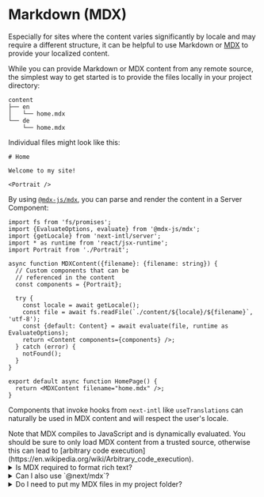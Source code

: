 
# Markdown (MDX)

Especially for sites where the content varies significantly by locale and may require a different structure, it can be helpful to use Markdown or [MDX](https://mdxjs.com) to provide your localized content.

While you can provide Markdown or MDX content from any remote source, the simplest way to get started is to provide the files locally in your project directory:

```
content
├── en
│   └── home.mdx
└── de
    └── home.mdx
```

Individual files might look like this:

```mdx filename="content/en/home.mdx"
# Home

Welcome to my site!

<Portrait />
```

By using [`@mdx-js/mdx`](https://www.npmjs.com/package/@mdx-js/mdx), you can parse and render the content in a Server Component:

```tsx filename="app/[locale]/about/page.tsx"
import fs from 'fs/promises';
import {EvaluateOptions, evaluate} from '@mdx-js/mdx';
import {getLocale} from 'next-intl/server';
import * as runtime from 'react/jsx-runtime';
import Portrait from './Portrait';

async function MDXContent({filename}: {filename: string}) {
  // Custom components that can be
  // referenced in the content
  const components = {Portrait};

  try {
    const locale = await getLocale();
    const file = await fs.readFile(`./content/${locale}/${filename}`, 'utf-8');
    const {default: Content} = await evaluate(file, runtime as EvaluateOptions);
    return <Content components={components} />;
  } catch (error) {
    notFound();
  }
}

export default async function HomePage() {
  return <MDXContent filename="home.mdx" />;
}
```

Components that invoke hooks from `next-intl` like `useTranslations` can naturally be used in MDX content and will respect the user's locale.

<Callout>
  Note that MDX compiles to JavaScript and is dynamically evaluated. You should
  be sure to only load MDX content from a trusted source, otherwise this can
  lead to [arbitrary code
  execution](https://en.wikipedia.org/wiki/Arbitrary_code_execution).
</Callout>

<Details id="rich-text">
<summary>Is MDX required to format rich text?</summary>

Not at all! Messages support [rich text syntax](/docs/usage/messages#rich-text), which can be used to provide formatting, structure and embedding of components.

</Details>

<Details id="why-not-next-mdx">
<summary>Can I also use `@next/mdx`?</summary>

[`@next/mdx`](https://nextjs.org/docs/app/building-your-application/configuring/mdx) requires to set up individual MDX files as pages in the `app` directory.

For a multi-lingual app, this might look like this:

```
src
└── app
    ├── en
    │   └── page.mdx
    └── de
        └── page.mdx
```

While this approach can also work for you, it comes with the following gotchas:

1. If your app has some pages in a `[locale]` folder and some statically defined MDX pages, your pages will be distributed across different folders. Due to this, e.g. a shared layout from `app/[locale]/layout.tsx` won't be applied for `app/en/page.tsx`. Therefore this approach might be more relevant for sites where you define all pages in MDX exclusively.
2. Since there's no dynamic `[locale]` segment, `next-intl` can't read from this in Client Components to retrieve the [locale](/docs/usage/configuration#locale-return-value). Instead, you can add [`NextIntlClientProvider`](/docs/usage/configuration#nextintlclientprovider) in a layout within the respective locale folder (e.g. `app/en/layout.tsx`).

</Details>

<Details>
<summary>Do I need to put my MDX files in my project folder?</summary>

[`@mdx-js/mdx`](https://www.npmjs.com/package/@mdx-js/mdx) allows processing MDX content that was fetched from an arbitrary data source. If you'd like to allow translators to work on MDX files, you can for example consider uploading them to a translation management system like <PartnerContentLink href="https://crowdin.com/">Crowdin</PartnerContentLink>.

</Details>
